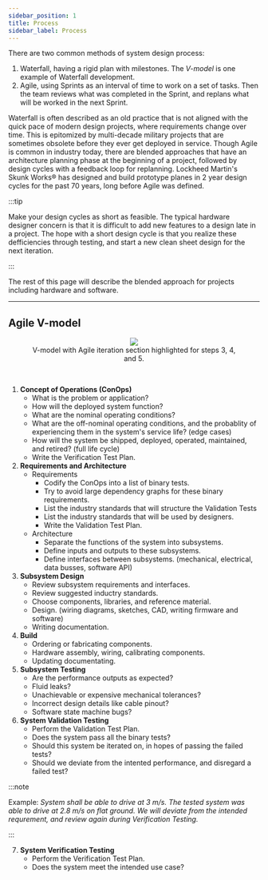 ```yaml
---
sidebar_position: 1
title: Process
sidebar_label: Process
---
```


There are two common methods of system design process:

1.  Waterfall, having a rigid plan with milestones. The _V-model_ is one example of Waterfall development.
2.  Agile, using Sprints as an interval of time to work on a set of tasks.
    Then the team reviews what was completed in the Sprint, and replans what will be worked in the next Sprint.

Waterfall is often described as an old practice that is not aligned with the quick pace of modern design projects, where requirements change over time.
This is epitomized by multi-decade military projects that are sometimes obsolete before they ever get deployed in service.
Though Agile is common in industry today, there are blended approaches that have an architecture planning phase at the beginning of a project, followed by design cycles with a feedback loop for replanning.
Lockheed Martin's Skunk Works® has designed and build prototype planes in 2 year design cycles for the past 70 years, long before Agile was defined.

:::tip

Make your design cycles as short as feasible.
The typical hardware designer concern is that it is difficult to add new features to a design late in a project.
The hope with a short design cycle is that you realize these defficiencies through testing, and start a new clean sheet design for the next iteration.

:::

The rest of this page will describe the blended approach for projects including hardware and software.

---

## Agile V-model

<figure>
  <center>
    <img src="/img/systems_images/v_model_1.png" />
    <figcaption>V-model with Agile iteration section highlighted for steps 3, 4, and 5.</figcaption>
  </center>
</figure>
<br />

1.  **Concept of Operations (ConOps)**
    - What is the problem or application?
    - How will the deployed system function?
    - What are the nominal operating conditions?
    - What are the off-nominal operating conditions, and the probablity of experiencing them in the system's service life? (edge cases)
    - How will the system be shipped, deployed, operated, maintained, and retired? (full life cycle)
    - Write the Verification Test Plan.
2.  **Requirements and Architecture**
    - Requirements
      - Codify the ConOps into a list of binary tests.
      - Try to avoid large dependency graphs for these binary requirements.
      - List the industry standards that will structure the Validation Tests
      - List the industry standards that will be used by designers.
      - Write the Validation Test Plan.
    - Architecture
      - Separate the functions of the system into subsystems.
      - Define inputs and outputs to these subsystems.
      - Define interfaces between subsystems. (mechanical, electrical, data busses, software API)
3.  **Subsystem Design**
    - Review subsystem requirements and interfaces.
    - Review suggested inductry standards.
    - Choose components, libraries, and reference material.
    - Design. (wiring diagrams, sketches, CAD, writing firmware and software)
    - Writing documentation.
4.  **Build**
    - Ordering or fabricating components.
    - Hardware assembly, wiring, calibrating components.
    - Updating documentating.
5.  **Subsystem Testing**
    - Are the performance outputs as expected?
    - Fluid leaks?
    - Unachievable or expensive mechanical tolerances?
    - Incorrect design details like cable pinout?
    - Software state machine bugs?
6.  **System Validation Testing**
    - Perform the Validation Test Plan.
    - Does the system pass all the binary tests?
    - Should this system be iterated on, in hopes of passing the failed tests?
    - Should we deviate from the intented performance, and disregard a failed test?

:::note

Example: _System shall be able to drive at 3 m/s.
The tested system was able to drive at 2.8 m/s on flat ground.
We will deviate from the intended requrement, and review again during Verification Testing._

:::

7.  **System Verification Testing**
    - Perform the Verification Test Plan.
    - Does the system meet the intended use case?
